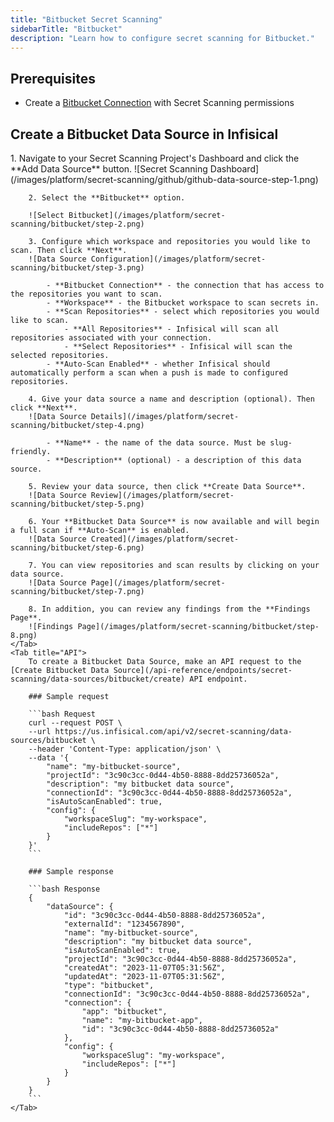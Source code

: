 ```yaml
---
title: "Bitbucket Secret Scanning"
sidebarTitle: "Bitbucket"
description: "Learn how to configure secret scanning for Bitbucket."
---
```


## Prerequisites

- Create a [Bitbucket Connection](/integrations/app-connections/bitbucket) with Secret Scanning permissions

## Create a Bitbucket Data Source in Infisical

<Tabs>
    <Tab title="Infisical UI">
        1. Navigate to your Secret Scanning Project's Dashboard and click the **Add Data Source** button.
        ![Secret Scanning Dashboard](/images/platform/secret-scanning/github/github-data-source-step-1.png)

        2. Select the **Bitbucket** option.

        ![Select Bitbucket](/images/platform/secret-scanning/bitbucket/step-2.png)

        3. Configure which workspace and repositories you would like to scan. Then click **Next**.
        ![Data Source Configuration](/images/platform/secret-scanning/bitbucket/step-3.png)

            - **Bitbucket Connection** - the connection that has access to the repositories you want to scan.
            - **Workspace** - the Bitbucket workspace to scan secrets in.
            - **Scan Repositories** - select which repositories you would like to scan.
                - **All Repositories** - Infisical will scan all repositories associated with your connection.
                - **Select Repositories** - Infisical will scan the selected repositories.
            - **Auto-Scan Enabled** - whether Infisical should automatically perform a scan when a push is made to configured repositories.

        4. Give your data source a name and description (optional). Then click **Next**.
        ![Data Source Details](/images/platform/secret-scanning/bitbucket/step-4.png)

            - **Name** - the name of the data source. Must be slug-friendly.
            - **Description** (optional) - a description of this data source.

        5. Review your data source, then click **Create Data Source**.
        ![Data Source Review](/images/platform/secret-scanning/bitbucket/step-5.png)

        6. Your **Bitbucket Data Source** is now available and will begin a full scan if **Auto-Scan** is enabled.
        ![Data Source Created](/images/platform/secret-scanning/bitbucket/step-6.png)

        7. You can view repositories and scan results by clicking on your data source.
        ![Data Source Page](/images/platform/secret-scanning/bitbucket/step-7.png)

        8. In addition, you can review any findings from the **Findings Page**.
        ![Findings Page](/images/platform/secret-scanning/bitbucket/step-8.png)
    </Tab>
    <Tab title="API">
        To create a Bitbucket Data Source, make an API request to the [Create Bitbucket Data Source](/api-reference/endpoints/secret-scanning/data-sources/bitbucket/create) API endpoint.

        ### Sample request

        ```bash Request
        curl --request POST \
        --url https://us.infisical.com/api/v2/secret-scanning/data-sources/bitbucket \
        --header 'Content-Type: application/json' \
        --data '{
            "name": "my-bitbucket-source",
            "projectId": "3c90c3cc-0d44-4b50-8888-8dd25736052a",
            "description": "my bitbucket data source",
            "connectionId": "3c90c3cc-0d44-4b50-8888-8dd25736052a",
            "isAutoScanEnabled": true,
            "config": {
                "workspaceSlug": "my-workspace",
                "includeRepos": ["*"]
            }
        }'
        ```

        ### Sample response

        ```bash Response
        {
            "dataSource": {
                "id": "3c90c3cc-0d44-4b50-8888-8dd25736052a",
                "externalId": "1234567890",
                "name": "my-bitbucket-source",
                "description": "my bitbucket data source",
                "isAutoScanEnabled": true,
                "projectId": "3c90c3cc-0d44-4b50-8888-8dd25736052a",
                "createdAt": "2023-11-07T05:31:56Z",
                "updatedAt": "2023-11-07T05:31:56Z",
                "type": "bitbucket",
                "connectionId": "3c90c3cc-0d44-4b50-8888-8dd25736052a",
                "connection": {
                    "app": "bitbucket",
                    "name": "my-bitbucket-app",
                    "id": "3c90c3cc-0d44-4b50-8888-8dd25736052a"
                },
                "config": {
                    "workspaceSlug": "my-workspace",
                    "includeRepos": ["*"]
                }
            }
        }
        ```
    </Tab>
</Tabs>
